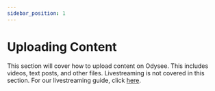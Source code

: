 ---
sidebar_position: 1
---

# Uploading Content

This section will cover how to upload content on Odysee. This includes videos, text posts, and other files. Livestreaming is not covered in this section. For our livestreaming guide, click [here](https://help.odysee.tv/category-livestreaming/).


<div class="container" style={{ padding: 0 }}>
  <div class="row">
    <div class="col col--3 margin-bottom--lg">
      <ThumbnailCard
        title="Uploading Files"
        faIcon="fa-circle-play"
        description="Uploading videos, images, audio, and more."
        to={'/category/uploading-files-videos-images-audio'}
        thumbnail="https://placehold.co/1200x600"
      />
    </div>
    <div class="col col--3 margin-bottom--lg">
      <ThumbnailCard
        title="Uploading Text Posts"
        description="Uploading written articles onto Odysee."
        to={'/category/uploading-text-posts'}
        thumbnail="https://placehold.co/1200x600"
      />
    </div>
    <div class="col col--3 margin-bottom--lg">
      <ThumbnailCard
        title="Editing Uploads"
        description="Editing existing uploads."
        to={'/category-uploading/editing'}
        thumbnail="https://placehold.co/1200x600"
      />
    </div>
    <div class="col col--3 margin-bottom--lg">
      <ThumbnailCard
        title="Deleting Uploads"
        description="Deleting uploads from Odysee."
        to={'/category-uploading/deleting'}
        thumbnail="https://placehold.co/1200x600"
      />
    </div>
  </div>
</div>
